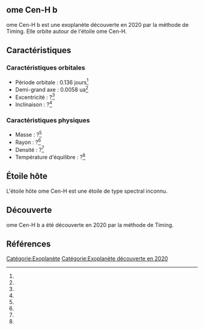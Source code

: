 == ome Cen-H b ==

{{Infobox Exoplanète
| nom = ome Cen-H b
| image = 
| légende = 
| étoile = ome Cen-H
| constellation = 
| ascension_droite = 
| déclinaison = 
| distance = ?
| type_spectral = ?
| masse = ?<ref></ref>
| rayon = ?<ref></ref>
| densité = ?<ref></ref>
| gravité = ?<ref></ref>
| température = ?<ref></ref>
| période = 0.136 j<ref></ref>
| demi_grand_axe = 0.0058 ua<ref></ref>
| excentricité = ?<ref></ref>
| inclinaison = ?<ref></ref>
| méthode_découverte = Timing
| date_découverte = 2020
| statut = Confirmée
}}

ome Cen-H b est une exoplanète découverte en 2020 par la méthode de Timing. Elle orbite autour de l'étoile ome Cen-H.

== Caractéristiques ==

=== Caractéristiques orbitales ===
* Période orbitale : 0.136 jours<ref></ref>
* Demi-grand axe : 0.0058 ua<ref></ref>
* Excentricité : ?<ref></ref>
* Inclinaison : ?<ref></ref>

=== Caractéristiques physiques ===
* Masse : ?<ref></ref>
* Rayon : ?<ref></ref>
* Densité : ?<ref></ref>
* Température d'équilibre : ?<ref></ref>

== Étoile hôte ==

{{Infobox Étoile
| nom = ome Cen-H
| image = 
| légende = 
| constellation = 
| ascension_droite = 
| déclinaison = 
| distance = ?
| type_spectral = ?
| magnitude_absolue = 
| magnitude_apparente = 
| masse = ?<ref></ref>
| rayon = ?<ref></ref>
| température = ?<ref></ref>
| métallicité = ?<ref></ref>
| âge = ?<ref></ref>
}}

L'étoile hôte ome Cen-H est une étoile de type spectral inconnu.

== Découverte ==

ome Cen-H b a été découverte en 2020 par la méthode de Timing.

== Références ==
<references />

[[Catégorie:Exoplanète]]
[[Catégorie:Exoplanète découverte en 2020]]
